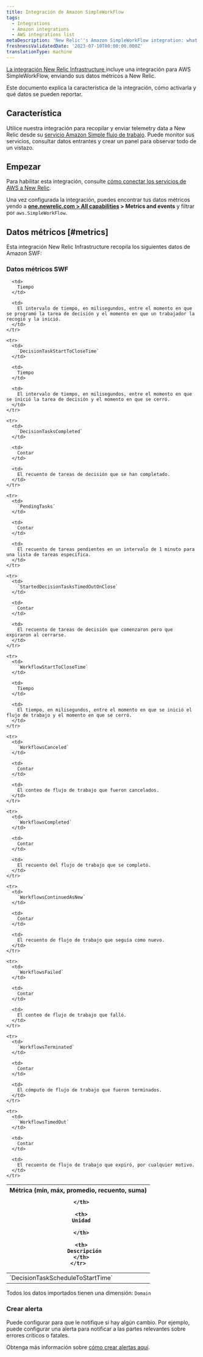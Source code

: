 ```yaml
---
title: Integración de Amazon SimpleWorkFlow
tags:
  - Integrations
  - Amazon integrations
  - AWS integrations list
metaDescription: 'New Relic''s Amazon SimpleWorkFlow integration: what data it reports and how to enable it.'
freshnessValidatedDate: '2023-07-10T00:00:00.000Z'
translationType: machine
---
```


[La integración New Relic Infrastructure ](/docs/infrastructure/integrations-getting-started/getting-started/introduction-infrastructure-integrations)incluye una integración para AWS SimpleWorkFlow, enviando sus datos métricos a New Relic.

Este documento explica la característica de la integración, cómo activarla y qué datos se pueden reportar.

## Característica

Utilice nuestra integración para recopilar y enviar telemetry data a New Relic desde su [servicio Amazon Simple flujo de trabajo](https://aws.amazon.com/swf/). Puede monitor sus servicios, consultar datos entrantes y crear un panel para observar todo de un vistazo.

## Empezar

Para habilitar esta integración, consulte [cómo conectar los servicios de AWS a New Relic](/docs/infrastructure/amazon-integrations/connect/aws-metric-stream-setup/).

Una vez configurada la integración, puedes encontrar tus datos métricos yendo a <DoNotTranslate>**[one.newrelic.com > All capabilities](https://one.newrelic.com/all-capabilities) > Metrics and events**</DoNotTranslate> y filtrar por `aws.SimpleWorkFlow`.

## Datos métricos [#metrics]

Esta integración New Relic Infrastructure recopila los siguientes datos de Amazon SWF:

### Datos métricos SWF

<table>
  <thead>
    <tr>
      <th style={{ width: "200px" }}>
        Métrica (mín, máx, promedio, recuento, suma)  

      </th>

      <th>
        Unidad  

      </th>

      <th>
        Descripción
      </th>
    </tr>
  </thead>

  <tbody>
    <tr>
      <td>
        `DecisionTaskScheduleToStartTime`
      </td>

      <td>
        Tiempo
      </td>

      <td>
        El intervalo de tiempo, en milisegundos, entre el momento en que se programó la tarea de decisión y el momento en que un trabajador la recogió y la inició.
      </td>
    </tr>

    <tr>
      <td>
        `DecisionTaskStartToCloseTime`
      </td>

      <td>
        Tiempo
      </td>

      <td>
        El intervalo de tiempo, en milisegundos, entre el momento en que se inició la tarea de decisión y el momento en que se cerró.
      </td>
    </tr>

    <tr>
      <td>
        `DecisionTasksCompleted`
      </td>

      <td>
        Contar
      </td>

      <td>
        El recuento de tareas de decisión que se han completado.
      </td>
    </tr>

    <tr>
      <td>
        `PendingTasks`
      </td>

      <td>
        Contar
      </td>

      <td>
        El recuento de tareas pendientes en un intervalo de 1 minuto para una lista de tareas específica.
      </td>
    </tr>

    <tr>
      <td>
        `StartedDecisionTasksTimedOutOnClose`
      </td>

      <td>
        Contar
      </td>

      <td>
        El recuento de tareas de decisión que comenzaron pero que expiraron al cerrarse.
      </td>
    </tr>

    <tr>
      <td>
        `WorkflowStartToCloseTime`
      </td>

      <td>
        Tiempo
      </td>

      <td>
        El tiempo, en milisegundos, entre el momento en que se inició el flujo de trabajo y el momento en que se cerró.
      </td>
    </tr>

    <tr>
      <td>
        `WorkflowsCanceled`
      </td>

      <td>
        Contar
      </td>

      <td>
        El conteo de flujo de trabajo que fueron cancelados.
      </td>
    </tr>

    <tr>
      <td>
        `WorkflowsCompleted`
      </td>

      <td>
        Contar
      </td>

      <td>
        El recuento del flujo de trabajo que se completó.
      </td>
    </tr>

    <tr>
      <td>
        `WorkflowsContinuedAsNew`
      </td>

      <td>
        Contar
      </td>

      <td>
        El recuento de flujo de trabajo que seguía como nuevo.
      </td>
    </tr>

    <tr>
      <td>
        `WorkflowsFailed`
      </td>

      <td>
        Contar
      </td>

      <td>
        El conteo de flujo de trabajo que falló.
      </td>
    </tr>

    <tr>
      <td>
        `WorkflowsTerminated`
      </td>

      <td>
        Contar
      </td>

      <td>
        El cómputo de flujo de trabajo que fueron terminados.
      </td>
    </tr>

    <tr>
      <td>
        `WorkflowsTimedOut`
      </td>

      <td>
        Contar
      </td>

      <td>
        El recuento de flujo de trabajo que expiró, por cualquier motivo.
      </td>
    </tr>
  </tbody>
</table>

Todos los datos importados tienen una dimensión: `Domain`

### Crear alerta

Puede configurar <InlinePopover type="alerts"/>para que le notifique si hay algún cambio. Por ejemplo, puede configurar una alerta para notificar a las partes relevantes sobre errores críticos o fatales.

Obtenga más información sobre [cómo crear alertas aquí](/docs/alerts-applied-intelligence/new-relic-alerts/get-started/your-first-nrql-condition/).
